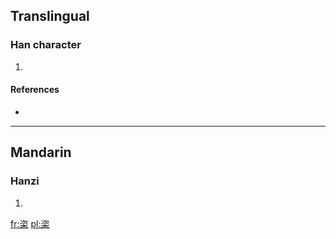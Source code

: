 ==Translingual==

===Han character===
{{Han char|rn=75|rad=木|as=06|sn=10|four=3790<sub>4</sub>|canj=戈人木 (IOD), 一人木 (MOD), XX戈人木 (XXIOD), XX一人木 (XXMOD)}}

# {{defn|Han|sort=木06}}

====References====
* {{Han ref|kx=0523.040|dkj=14716|dj=0911.030|hdz=21206.030|uh=6825|ud=26661|bh=D1F3|bd=53747}}

----

==Mandarin==

===Hanzi===
{{cmn-hanzi|pin=[[zī]] ([[zi1]])|wg=tzu<sup>1</sup>}}

# {{defn|Mandarin|sort=木06}}

[[fr:栥]]
[[pl:栥]]
